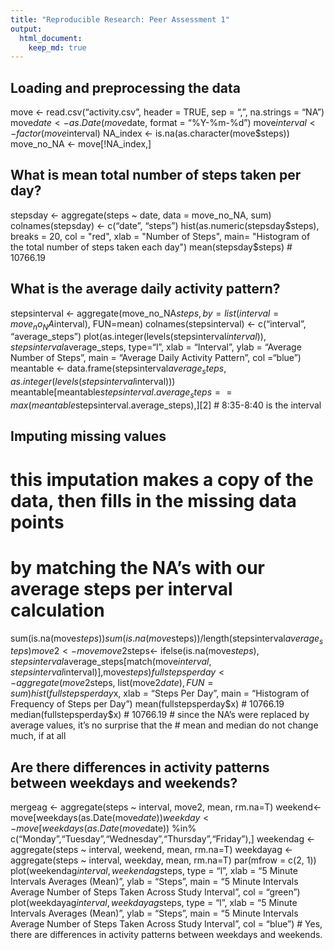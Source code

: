 ```yaml
---
title: "Reproducible Research: Peer Assessment 1"
output: 
  html_document:
    keep_md: true
---
```



## Loading and preprocessing the data
move <- read.csv("activity.csv", header = TRUE, sep = ",", na.strings = "NA")
move$date <- as.Date(move$date, format = "%Y-%m-%d")
move$interval <- factor(move$interval)
NA_index <- is.na(as.character(move$steps))
move_no_NA <- move[!NA_index,]

## What is mean total number of steps taken per day?
stepsday <- aggregate(steps ~ date, data = move_no_NA, sum)
colnames(stepsday) <- c("date", "steps")
hist(as.numeric(stepsday$steps), breaks = 20, col = "red", xlab = "Number of Steps", main= "Histogram of the total number of steps taken each day")
mean(stepsday$steps)
# 10766.19

## What is the average daily activity pattern?
stepsinterval <- aggregate(move_no_NA$steps, by=list(interval=move_no_NA$interval), FUN=mean)
colnames(stepsinterval) <- c("interval", "average_steps")
plot(as.integer(levels(stepsinterval$interval)), stepsinterval$average_steps, type="l",
     xlab = "Interval", ylab = "Average Number of Steps", main = "Average Daily Activity Pattern",  col ="blue")
meantable <- data.frame(stepsinterval$average_steps, as.integer(levels(stepsinterval$interval)))
meantable[meantable$stepsinterval.average_steps==max(meantable$stepsinterval.average_steps),][2]
# 8:35-8:40 is the interval

## Imputing missing values
# this imputation makes a copy of the data, then fills in the missing data points
# by matching the NA's with our average steps per interval calculation
sum(is.na(move$steps))
sum(is.na(move$steps))/length(stepsinterval$average_steps)
move2 <- move
move2$steps<- ifelse(is.na(move$steps),stepsinterval$average_steps[match(move$interval,stepsinterval$interval)],move$steps)
fullstepsperday<- aggregate(move2$steps, list(move2$date), FUN=sum)
hist(fullstepsperday$x, xlab = "Steps Per Day", main = "Histogram of Frequency of Steps per Day")
mean(fullstepsperday$x)
# 10766.19
median(fullstepsperday$x)
# 10766.19
# since the NA's were replaced by average values, it's no surprise that the 
# mean and median do not change much, if at all

## Are there differences in activity patterns between weekdays and weekends?
mergeag <- aggregate(steps ~ interval, move2, mean, rm.na=T)
weekend<-move[weekdays(as.Date(move$date)) %in% c("Saturday", "Sunday"),]
weekday<-move[weekdays(as.Date(move$date)) %in% c("Monday","Tuesday","Wednesday","Thursday","Friday"),]
weekendag <- aggregate(steps ~ interval, weekend, mean, rm.na=T)
weekdayag <- aggregate(steps ~ interval, weekday, mean, rm.na=T)
par(mfrow = c(2, 1))
plot(weekendag$interval, weekendag$steps, type = "l", xlab = "5 Minute Intervals Averages (Mean)", ylab = "Steps", main = "5 Minute Intervals \n Average Number of Steps Taken Across Study Interval\nWeekends", col = "green")
plot(weekdayag$interval, weekdayag$steps, type = "l", xlab = "5 Minute Intervals Averages (Mean)", ylab = "Steps", main = "5 Minute Intervals \n Average Number of Steps Taken Across Study Interval\nWeekdays", col = "blue")
# Yes, there are differences in activity patterns between weekdays and weekends.
